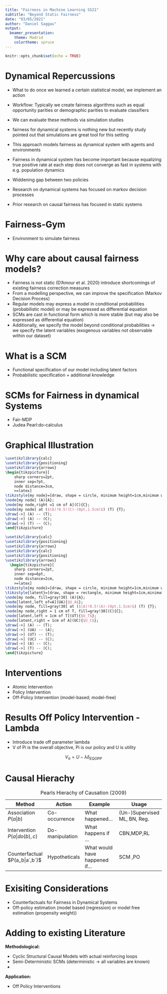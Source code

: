 ```yaml
---
title: "Fairness in Machine Learning SS21"
subtitle: "Beyond Static Fairness"
date: "03/05/2021"
author: "Daniel Saggau"
output:
  beamer_presentation:
    theme: Madrid
    colortheme: spruce
---
```


```r
knitr::opts_chunk$set(echo = TRUE)
```

# Dynamical Repercussions 

- What to do once we learned a certain statistical model, we implement an action
- Workflow: Typically we create fairness algorithms such as equal opportunity parities or demographic parities to evaluate classifiers
- We can evaluate these methods via simulation studies
- fairness for dynamical systems is nothing new but recently study pointed out that simulations are great tool for this setting
- This approach models fairness as dynamical system with agents and environments 



- Fairness in dynamical system has become important because equalizing true positive rate at each step does not converge as fast in systems with e.g. population dynamics 
- Widdening gap between two policies 
- Research on dynamical systems has focused on markov decision processes
- Prior research on causal fairness has focused in static systems 

# Fairness-Gym

- Environment to simulate fairness 

# Why care about causal fairness models?

- Fairness is not static (D'Amour et al. 2020) introduce shortcomings of existing fairness correction measures
- From a modelling perspective, we can improve the specification (Markov Decision Process)
- Regular models may express a model in conditional probabilities (probabilistic model) or may be expressed as differential equation 
- SCMs are cast in functional form which is more stable (but may also be expressed as differential equation)
- Additionally, we specify the model beyond conditional probabilities -> we specify the latent variables (exogenous variables not observable within our dataset)

# What is a SCM 

- Functional specification of our model including latent factors
- Probabilistic specification + additional knowledge 

# SCMs for Fairness in dynamical Systems 

- Fair-MDP
- Judea Pearl:do-calculus

# Graphical Illustration

```tikz
\usetikzlibrary{calc}
\usetikzlibrary{positioning}
\usetikzlibrary{arrows}
\begin{tikzpicture}[
    sharp corners=2pt,
    inner sep=7pt,
    node distance=3cm,
    >=latex]
\tikzstyle{my node}=[draw, shape = circle, minimum height=1cm,minimum width=1cm]
\node[my node] (A){A};
\node[my node,right =1 cm of A](C){C};
\node[my node] at ($(A)!0.5!(C)-(0pt,1.5cm)$) (T) {T};
\draw[->] (A) -- (T);
\draw[->] (A) -- (C);
\draw[->] (T) -- (C);
\end{tikzpicture}
```

```tikz
\usetikzlibrary{calc}
\usetikzlibrary{positioning}
\usetikzlibrary{arrows}
\usetikzlibrary{calc}
\usetikzlibrary{positioning}
\usetikzlibrary{arrows}
  \begin{tikzpicture}[
    sharp corners=2pt,
    inner sep=6pt,
    node distance=2cm,
    >=latex]
\tikzstyle{my node}=[draw, shape = circle, minimum height=1cm,minimum width=1cm]
\tikzstyle{latent}=[draw, shape = rectangle, minimum height=1cm,minimum width=1cm]
\node[my node, fill=gray!30] (A){A};
\node[latent,left of=A](UA){$U_A$};
\node[my node, fill=gray!30] at ($(A)!0.5!(A)-(0pt,1.5cm)$) (T) {T};
\node[my node,right = 1 cm of T, fill=gray!30](C){C};
\node[latent,left = 1cm of T](UT){$U_T$};
\node[latent,right = 1cm of A](UC){$U_C$};
\draw[->] (A) -- (T);
\draw[->] (UA) -- (A);
\draw[->] (UT) -- (T);
\draw[->] (UC) -- (C);
\draw[->] (A) -- (C);
\draw[->] (T) -- (C);
\end{tikzpicture}
```

# Interventions 

- Atomic Intervention 
- Policy Intervention 
- Off-Policy Intervention (model-based; model-free)

# Results Off Policy Intervention - Lambda 

* Introduce trade off parameter lambda 
* V of Pi is the overall objective, Pi is our policy and U is utility

$$V_\pi =U - \lambda\delta_{EQOPP}$$

# Causal Hierachy

 |Method          | Action |  Example | Usage | 
|------------------|-------------|--------------------|-------------------|
| Association $P(a|b)$               | Co-occurrence             | What happened...               |(Un-)Supervised ML, BN, Reg.  
| Intervention $P(a|do(b),c)$       | Do-manipulation           | What happens if ...            |CBN,MDP,RL    
| Counterfactual $P(a_b|a`,b`)$     | Hypotheticals   | What would have happened if...           | SCM ,PO            

Table: Pearls Hierachy of Causation (2009)


# Exisiting Considerations 

- Counterfactuals for Fairness in Dynamical Systems 
- Off-policy estimation (model based (regression) or model free estimation (propensity weight))

# Adding to existing Literature

**Methodological:**

- Cyclic Structural Causal Models with actual reinforcing loops
- Semi-Deterministic SCMs (deterministic -> all variables are known)
-

**Application:**

- Off Policy Interventions 

